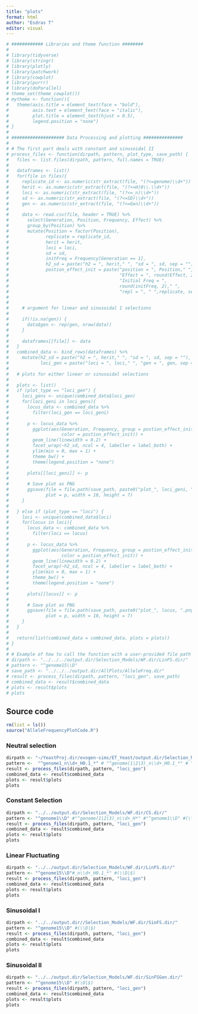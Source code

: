 ```yaml
---
title: "plots"
format: html
author: "Esdras T"
editor: visual
---
```


```r
# ############ Libraries and theme function ########
# 
# library(tidyverse)
# library(stringr)
# library(plotly)
# library(patchwork)
# library(cowplot)
# library(purrr)
# library(doParallel)
# theme_set(theme_cowplot())
# mytheme <- function(){
#   theme(axis.title = element_text(face = "bold"),
#         axis.text = element_text(face = "italic"),
#         plot.title = element_text(hjust = 0.5),
#         legend.position = "none")
# }
# 
# #################### Data Processing and plotting ###############
# 
# # The first part deals with constant and sinusoidal II
# process_files <- function(dirpath, pattern, plot_type, save_path) {
#   files <- list.files(dirpath, pattern, full.names = TRUE)
#   
#   dataframes <- list()
#   for(file in files){
#     replicate_id <- as.numeric(str_extract(file, "(?<=genome)\\d+"))
#     herit <- as.numeric(str_extract(file, "(?<=H)0\\.\\d+"))
#     loci <- as.numeric(str_extract(file, "(?<=_n)\\d+"))
#     sd <- as.numeric(str_extract(file, "(?<=SD)\\d+"))
#     gen <- as.numeric(str_extract(file, "(?<=Gen)\\d+"))
#     
#     data <- read.csv(file, header = TRUE) %>%
#       select(Generation, Position, Frequency, Effect) %>%
#       group_by(Position) %>%
#       mutate(Position = factor(Position),
#              replicate = replicate_id,
#              herit = herit,
#              loci = loci,
#              sd = sd,
#              initFreq = Frequency[Generation == 1],
#              h2_sd = paste("h2 = ", herit," ", "sd = ", sd, sep = ""),
#              postion_effect_init = paste("position = ", Position," ",
#                                          "Effect = ", round(Effect, 2)," ", 
#                                          "Initial Freq = ", 
#                                          round(initFreq, 2)," ",
#                                          "repl = ", " ",replicate, sep = ""))
#     
#     
#     # argument for linear and sinusoidal I selections
#     
#     if(!is.na(gen)) {
#       data$gen <- rep(gen, nrow(data))
#     }
#     
#     dataframes[[file]] <- data
#   }
#   combined_data <- bind_rows(dataframes) %>%
#     mutate(h2_sd = paste("h2 = ", herit," ", "sd = ", sd, sep = ""),
#            loci_gen = paste("loci = ", loci," ", "gen = ", gen, sep = ""))
#   
#   # plots for either linear or sinusoidal selections
#   
#   plots <- list()
#   if (plot_type == "loci_gen") {
#     loci_gens <- unique(combined_data$loci_gen)
#     for(loci_geni in loci_gens){
#       locus_data <- combined_data %>%
#         filter(loci_gen == loci_geni)
#       
#       p <- locus_data %>%
#         ggplot(aes(Generation, Frequency, group = postion_effect_init,
#                    color = postion_effect_init)) +
#         geom_line(linewidth = 0.2) +
#         facet_wrap(~h2_sd, ncol = 4, labeller = label_both) +
#         ylim(min = 0, max = 1) +
#         theme_bw() +
#         theme(legend.position = "none")
#       
#       plots[[loci_geni]] <- p
#       
#       # Save plot as PNG
#       ggsave(file = file.path(save_path, paste0("plot_", loci_geni, ".png")), 
#              plot = p, width = 10, height = 7)
#     }
#     
#   } else if (plot_type == "loci") {
#     loci <- unique(combined_data$loci)
#     for(locus in loci){
#       locus_data <- combined_data %>%
#         filter(loci == locus)
#       
#       p <- locus_data %>%
#         ggplot(aes(Generation, Frequency, group = postion_effect_init, 
#                    color = postion_effect_init)) +
#         geom_line(linewidth = 0.2) +
#         facet_wrap(~h2_sd, ncol = 4, labeller = label_both) +
#         ylim(min = 0, max = 1) +
#         theme_bw() +
#         theme(legend.position = "none")
#       
#       plots[[locus]] <- p
#       
#       # Save plot as PNG
#       ggsave(file = file.path(save_path, paste0("plot_", locus, ".png")), 
#              plot = p, width = 10, height = 7)
#     }
#   }
#   
#   return(list(combined_data = combined_data, plots = plots))
# }
# 
# # Example of how to call the function with a user-provided file path
# dirpath <- "../../../output.dir/Selection_Models/WF.dir/LinFS.dir/"
# pattern <- "^genome15\\D"
# save_path <- "../../../output.dir/AllPlots/AlleleFreq.dir"
# result <- process_files(dirpath, pattern, "loci_gen", save_path)
# combined_data <- result$combined_data
# plots <- result$plots
# plots

```

## Source code

```r
rm(list = ls())
source("AlleleFrequencyPlotCode.R")
```

### Neutral selection

```r
dirpath <- "~/YeastProj.dir/evogen-sims/ET_Yeast/output.dir/Selection_Models/WF.dir/NS.dir/"
pattern <-  "^genome1_n\\d+_H0.1_*" # "^genome(1|2|3)_n\\d+_H0.1_*" # "^genome15\\D" #(\\D|$)
result <- process_files(dirpath, pattern, "loci_gen")
combined_data <- result$combined_data
plots <- result$plots
plots
```

### Constant Selection

```r
dirpath <- "../../output.dir/Selection_Models/WF.dir/CS.dir/"
pattern <- "^genome1\\D" #"^genome(1|2|3)_n\\d+_H*" #"^genome1\\D" #(\\D|$)
result <- process_files(dirpath, pattern, "loci_gen")
combined_data <- result$combined_data
plots <- result$plots
plots
```

### Linear Fluctuating

```r
dirpath <- "../../output.dir/Selection_Models/WF.dir/LinFS.dir/"
pattern <- "^genome15\\D"#_n\\d+_H0.1_*" #(\\D|$)
result <- process_files(dirpath, pattern, "loci_gen")
combined_data <- result$combined_data
plots <- result$plots
plots
```

### Sinusoidal I

```r
dirpath <- "../../output.dir//Selection_Models/WF.dir/SinFS.dir/"
pattern <- "^genome15\\D" #(\\D|$)
result <- process_files(dirpath, pattern, "loci_gen")
combined_data <- result$combined_data
plots <- result$plots
plots
```

### Sinusoidal II

```r
dirpath <- "../../output.dir/Selection_Models/WF.dir/SinFSGen.dir/" 
pattern <- "^genome15\\D" #(\D|$) 
result <- process_files(dirpath, pattern, "loci_gen") 
combined_data <- result$combined_data 
plots <- result$plots 
plots
```
